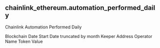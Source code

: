 ## chainlink_ethereum.automation_performed_daily 
Chainlink Automation Performed Daily


<ParamField path="blockchain">
Blockchain
</ParamField>
<ParamField path="date_start">
Date Start
</ParamField>
<ParamField path="date_month">
Date truncated by month
</ParamField>
<ParamField path="keeper_address">
Keeper Address
</ParamField>
<ParamField path="operator_name">
Operator Name
</ParamField>
<ParamField path="token_value">
Token Value
</ParamField>
